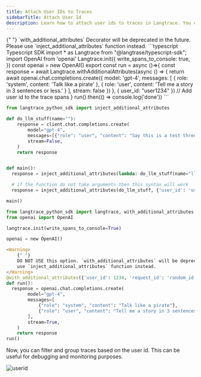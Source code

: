 ```yaml
---
title: Attach User IDs to Traces
sidebarTitle: Attach User Id
description: Learn how to attach user ids to traces in Langtrace. You can use the `withAdditionalAttributes` or `inject_additional_attributes` function to pass user ids. This can inturn be used within Langtrace for filtering and grouping traces.
---
```


<Warning>
	{" "}
	`with_additional_attributes` Decorator will be deprecated in the future. Please
	use `inject_additional_attributes` function instead.
</Warning>

<CodeGroup>
```typescript Typescript SDK
import * as Langtrace from "@langtrase/typescript-sdk";
import OpenAI from 'openai'
Langtrace.init({
  write_spans_to_console: true,
})
const openai = new OpenAI()
export const run = async ()=>{
    const response = await Langtrace.withAdditionalAttributes(async () => {
      return await openai.chat.completions.create({
        model: 'gpt-4',
        messages: [
          { role: 'system', content: 'Talk like a pirate' },
          { role: 'user', content: 'Tell me a story in 3 sentences or less.' }
        ],
        stream: false
      })
    }, { user_id: "user1234" }) // Add user id to the trace spans
}
run().then(() => console.log('done'))
```

```python Python SDK - Function Based
from langtrace_python_sdk import inject_additional_attributes

def do_llm_stuff(name=""):
    response = client.chat.completions.create(
        model="gpt-4",
        messages=[{"role": "user", "content": "Say this is a test three times"}],
        stream=False,
    )
    return response


def main():
  response = inject_additional_attributes(lambda: do_llm_stuff(name="llm"), {'user_id': 'userid1234'})

  # if the function do not take arguments then this syntax will work
  response = inject_additional_attributes(do_llm_stuff, {'user_id': 'userid1234'})

main()
```

```python Python SDK - Decorator Based
from langtrace_python_sdk import langtrace, with_additional_attributes
from openai import OpenAI

langtrace.init(write_spans_to_console=True)

openai = new OpenAI()

<Warning>
	{" "}
	DO NOT USE this option. `with_additional_attributes` will be deprecated soon. Please
	use `inject_additional_attributes` function instead.
</Warning>
@with_additional_attributes({'user_id': 1234, 'request_id': 'random_id'})
def run():
  response = openai.chat.completions.create(
        model="gpt-4",
        messages=[
            {"role": "system", "content": "Talk like a pirate"},
            {"role": "user", "content": "Tell me a story in 3 sentences or less."},
        ],
        stream=True,
    )
    return response
run()
```

</CodeGroup>

Now, you can filter and group traces based on the user id. This can be useful for debugging and monitoring purposes. 

![userid](/images/pass_user_id.png)